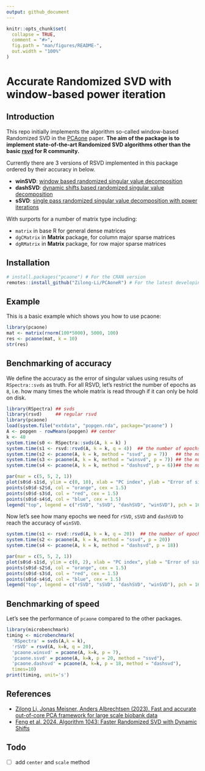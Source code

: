 ```yaml
---
output: github_document
---
```


<!-- README.md is generated from README.Rmd. Please edit that file -->

```r
knitr::opts_chunk$set(
  collapse = TRUE,
  comment = "#>",
  fig.path = "man/figures/README-",
  out.width = "100%"
)
```

# Accurate Randomized SVD with window-based power iteration

## Introduction

This repo initially implements the algorithm so-called window-based Randomized SVD in the [PCAone](https://github.com/Zilong-Li/PCAone) paper. **The aim of the package is to implement state-of-the-art Randomized SVD algorithms other than the basic [rsvd](https://github.com/erichson/rSVD) for R community.**

Currently there are 3 versions of RSVD implemented in this package ordered by their accuracy in below.

- **winSVD**: [window based randomized singular value decomposition](https://genome.cshlp.org/content/33/9/1599)
- **dashSVD**: [dynamic shifts based randomized singular value decomposition](https://dl.acm.org/doi/10.1145/3660629)
- **sSVD**: [single pass randomized singular value decomposition with power iterations](https://genome.cshlp.org/content/33/9/1599)

With surports for a number of matrix type including:

- `matrix` in base R for general dense matrices
- `dgCMatrix` in **Matrix** package, for column major sparse matrices
- `dgRMatrix` in **Matrix** package, for row major sparse matrices

<!-- badges: start -->
<!-- badges: end -->


## Installation

``` r
# install.packages("pcaone") # For the CRAN version
remotes::install_github("Zilong-Li/PCAoneR") # For the latest developing version
```

## Example

This is a basic example which shows you how to use pcaone:

```r
library(pcaone)
mat <- matrix(rnorm(100*5000), 5000, 100)
res <- pcaone(mat, k = 10)
str(res)
```

## Benchmarking of accuracy

We define the accuracy as the error of singular values using results of `RSpectra::svds` as truth. For all RSVD, let's restrict the number of epochs as `8`, i.e. how many times the whole matrix is read through if it can only be hold on disk. 

```r
library(RSpectra) ## svds
library(rsvd)     ## regular rsvd
library(pcaone)
load(system.file("extdata", "popgen.rda", package="pcaone") )
A <- popgen - rowMeans(popgen) ## center
k <- 40
system.time(s0 <- RSpectra::svds(A, k = k) )
system.time(s1 <- rsvd::rsvd(A, k = k, q = 4))  ## the number of epochs is two times of power iters, 4*2=8
system.time(s2 <- pcaone(A, k = k, method = "ssvd", p = 7))   ## the number of epochs is 1 + p
system.time(s3 <- pcaone(A, k = k, method = "winsvd", p = 7)) ## the number of epochs is 1 + p
system.time(s4 <- pcaone(A, k = k, method = "dashsvd", p = 6))## the number of epochs is 2 + p

par(mar = c(5, 5, 2, 1))
plot(s0$d-s1$d, ylim = c(0, 10), xlab = "PC index", ylab = "Error of singular values", cex = 1.5, cex.lab = 2)
points(s0$d-s2$d, col = "orange", cex = 1.5)
points(s0$d-s3$d, col = "red", cex = 1.5)
points(s0$d-s4$d, col = "blue", cex = 1.5)
legend("top", legend = c("rSVD", "sSVD", "dashSVD", "winSVD"), pch = 16,col = c("black", "orange", "blue", "red"), horiz = T, cex = 1.2, bty = "n" )
```

Now let's see how many epochs we need for `rSVD`, `sSVD` and `dashSVD`  to reach the accuracy of `winSVD`.

```r
system.time(s1 <- rsvd::rsvd(A, k = k, q = 20))  ## the number of epochs is 4*20=40
system.time(s2 <- pcaone(A, k = k, method = "ssvd", p = 20))
system.time(s4 <- pcaone(A, k = k, method = "dashsvd", p = 18))

par(mar = c(5, 5, 2, 1))
plot(s0$d-s1$d, ylim = c(0, 2), xlab = "PC index", ylab = "Error of singular values", cex = 1.5, cex.lab = 2)
points(s0$d-s2$d, col = "orange", cex = 1.5)
points(s0$d-s3$d, col = "red", cex = 1.5)
points(s0$d-s4$d, col = "blue", cex = 1.5)
legend("top", legend = c("rSVD", "sSVD", "dashSVD", "winSVD"), pch = 16,col = c("black", "orange", "blue", "red"), horiz = T, cex = 1.2, bty = "n" )
```


## Benchmarking of speed

Let's see the performance of ```pcaone``` compared to the other packages. 

``` r
library(microbenchmark)
timing <- microbenchmark(
  'RSpectra' = svds(A,k = k),
  'rSVD' = rsvd(A, k=k, q = 20),
  'pcaone.winsvd' = pcaone(A, k=k, p = 7),
  'pcaone.ssvd' = pcaone(A, k=k, p = 20, method = "ssvd"),
  'pcaone.dashsvd' = pcaone(A, k=k, p = 18, method = "dashsvd"),
  times=10)
print(timing, unit='s')
```

## References

* [Zilong Li, Jonas Meisner, Anders Albrechtsen (2023). Fast and accurate out-of-core PCA framework for large scale biobank data](https://genome.cshlp.org/content/33/9/1599)
* [Feng et al. 2024. Algorithm 1043: Faster Randomized SVD with Dynamic Shifts](https://dl.acm.org/doi/10.1145/3660629)

## Todo

- [ ] add ```center``` and ```scale``` method
